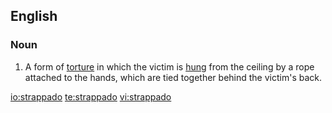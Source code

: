 ==English==

===Noun===
{{wikipedia}}
{{en-noun|-}}

# A form of [[torture]] in which the victim is [[hung]] from the ceiling by a rope attached to the hands, which are tied together behind the victim's back.

[[io:strappado]]
[[te:strappado]]
[[vi:strappado]]